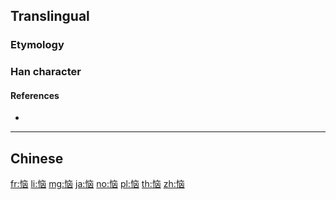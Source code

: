 {{character info/new}}
{{also|惱}}
==Translingual==
{{Han simplified forms|惱|悩|恼}}

===Etymology===
{{Han simp|惱|f=𡿺|t=㐫}}

===Han character===
{{Han char|rn=61|rad=心|as=06|sn=9|four=|canj=PYUK|ids=⿰忄㐫}}

====References====
* {{Han ref|kx=0386.161|hdz=42298.050|uh=607C|ud=24700}}

----

==Chinese==
{{zh-see|惱}}

[[fr:恼]]
[[li:恼]]
[[mg:恼]]
[[ja:恼]]
[[no:恼]]
[[pl:恼]]
[[th:恼]]
[[zh:恼]]